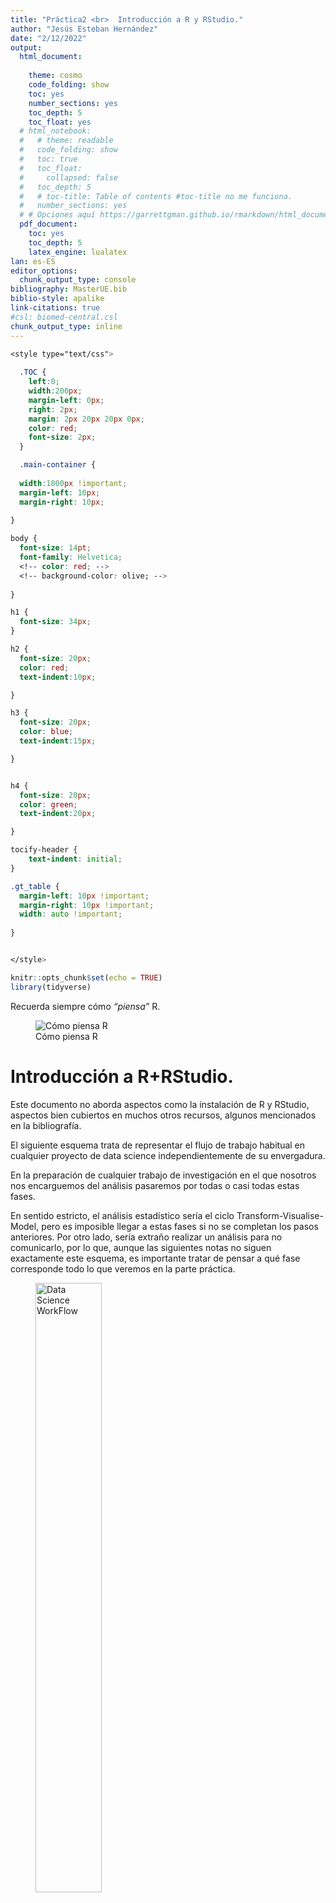 ```yaml
---
title: "Práctica2 <br>  Introducción a R y RStudio."
author: "Jesús Esteban Hernández"
date: "2/12/2022"
output:
  html_document: 
    
    theme: cosmo
    code_folding: show
    toc: yes
    number_sections: yes
    toc_depth: 5
    toc_float: yes
  # html_notebook:
  #   # theme: readable
  #   code_folding: show
  #   toc: true
  #   toc_float: 
  #     collapsed: false
  #   toc_depth: 5
  #   # toc-title: Table of contents #toc-title no me funciona.
  #   number_sections: yes
  # # Opciones aquí https://garrettgman.github.io/rmarkdown/html_document_format
  pdf_document:
    toc: yes
    toc_depth: 5
    latex_engine: lualatex
lan: es-ES
editor_options:
  chunk_output_type: console
bibliography: MasterUE.bib
biblio-style: apalike
link-citations: true
#csl: biomed-central.csl
chunk_output_type: inline
---
```


```css
<style type="text/css">
  
  .TOC {
    left:0;
    width:200px;
    margin-left: 0px;
    right: 2px;
    margin: 2px 20px 20px 0px;
    color: red;
    font-size: 2px;
  }

  .main-container {
  
  width:1800px !important;
  margin-left: 10px;
  margin-right: 10px;
  
}

body {
  font-size: 14pt;
  font-family: Helvetica;
  <!-- color: red; -->
  <!-- background-color: olive; -->
  
}

h1 {
  font-size: 34px;
}

h2 {
  font-size: 20px;
  color: red;
  text-indent:10px;

}

h3 {
  font-size: 20px;
  color: blue;
  text-indent:15px;

}


h4 {
  font-size: 20px;
  color: green;
  text-indent:20px;

}

tocify-header {
    text-indent: initial;
}

.gt_table {
  margin-left: 10px !important;
  margin-right: 10px !important;
  width: auto !important;
  
}


</style>

```

```r
knitr::opts_chunk$set(echo = TRUE)
library(tidyverse)
```

Recuerda siempre cómo *"piensa"* R.

![Cómo piensa R](pics/como_piensa_R.png)

# Introducción a R+RStudio.

Este documento no aborda aspectos como la instalación de R y RStudio, aspectos bien cubiertos en muchos otros recursos, algunos mencionados en la bibliografía.

El siguiente esquema trata de representar el flujo de trabajo habitual en cualquier proyecto de data science independientemente de su envergadura.

En la preparación de cualquier trabajo de investigación en el que nosotros nos encarguemos del análisis pasaremos por todas o casi todas estas fases.

En sentido estricto, el análisis estadístico sería el ciclo Transform-Visualise-Model, pero es imposible llegar a estas fases si no se completan los pasos anteriores.
Por otro lado, sería extraño realizar un análisis para no comunicarlo, por lo que, aunque las siguientes notas no siguen exactamente este esquema, es importante tratar de pensar a qué fase corresponde todo lo que veremos en la parte práctica.

![Data Science WorkFlow](pics/datascience_proj.png){width="50%"}

## Aspectos básicos sobre funcionamiento de R.

### ¿Por qué utilizar R para analizar los datos de tu investigación?

#### Ventajas:

-   Código vs. ventanas. (En realidad en SPSS, Stata, SAS también se hacer todo utilizando código)
-   Reproducibilidad (interna y externa).
-   Replicabilidad.
-   Velocidad.
-   Ayuda de la comunidad (software libre).
-   Multitud de recursos.
-   Nadie te acusará de estar pirateando software.
-   Una vez conoces los fundamentos, puedes crecer lo que desees.

#### Desventaja.

-   Curva de aprendizaje lenta en comparación con las *ventanas*.

### Instalación de R y RStudio.

Es conveniente instalar R y luego RStudio.

Instalar R desde aquí: <https://cran.r-project.org/> Instalar RStudio Desktop desde aquí: <https://posit.co/downloads/>

Para detalles sobre la instalación y otros aspectos básicos, [este recurso](https://anabelforte.com/2022/11/20/empezando-en-r-con-rstudio/) creado por Anabel Forte Deltell (más conocida como BayesAna) [![Twitter URL](https://img.shields.io/twitter/url/https/twitter.com/AnaBayes.svg?style=social&label=Follow%20%40AnaBayes)](https://twitter.com/AnaBayes) es un buen punto de arranque.

### Visión global en RStudio.

![Paneles en RStudio](pics/panelesRstudio.png){width="200%"}

#### Conceptos básicos para comenzar a trabajar.

-   Workspace, directorio de trabajo , Imagen (.RData).
-   Paneles: Console, Script,Environment/History/Connection/Tutorial .
-   Métodos abreviados de teclado. Ctrl+Intro, Ctrl+Shift+C, Ctrl+Shift+N...
-   Cómo instalar bibliotecas (library).
-   Cómo abrir o llamar a una biblioteca: require(), library()
-   Cómo llamar a las funciones de una biblioteca.
-   Recordar que la posición es relevante al introducir argumentos.
-   Organización del script: Comentar, Outline, ejecución de líneas.
-   Cómo pedir ayuda en Rstudio y en internet.

## Primeros pasos.

### Recordando cómo *"piensa"* R.

![Cómo piensa R](pics/como_piensa_R.png)

#### Workspace, directorio de trabajo , Imagen (.RData).

-   Paneles: Console, Script,Environment/History/Connection/Tutorial .
-   Métodos abreviados de teclado. Ctrl+Intro, Ctrl+Shift+C, Ctrl+Shift+N...
-   Cómo instalar bibliotecas (library).
-   Cómo abrir o llamar a una biblioteca: require(), library()
-   Cómo llamar a las funciones de una biblioteca.
-   Recordar que la posición es relevante al introducir argumentos.
-   Organización del script: Comentar, Outline, ejecución de líneas.
-   Cómo pedir ayuda en Rstudio y en internet.

############## 

### Uso de la ayuda de R: help, ? o ??.

-   help.start() #Abre el navegador (solo si tenemos la ayuda html instalada)
-   help.search("normal") \# Busca términos relacionados.

Cómo consultar la ayuda de R:

-   ? Consulta de ayuda para funciones.
    *help(stats)* es lo mismo que *?stats*.

-   ?? busca el texto texto en las páginas de ayuda *??stats*.

-   Si se trata de caracteres o de expresiones reservadas porque se utilizan en operaciones básicas (como *+*) o en el interior de otras funciones s (como *if* ), es necesario rodear la expresión con "" para que devuelva la ayuda.

-   Correcto *help("if") o ?"if"* vs. Incorrecto: *help(if)* p *?if*

### Instalar paquetes y llamarlos no son la misma cosa.

Cuando explico este tema, suelo utilizar el ejemplo que sugieren los nombres que vamos a utilizar, solo que en otro contexto.

Instalar la librería (*install.packages('library_name')*) significa ir a la tienda y comprar la biblioteca (library) con los libros incluidos.
Cargarla (*library(library_name)*) o llamarla (*require(library_name)*) sería equivalente a abrir la librería y ponerla a disposición del usuario.
Llamar a una de las funciones que contiene sería equivalente a utilizar uno de los libros (*function_name(args,...)*), libro que puedo usar de muchas formas, siempre que conozca los los *argumentos* para poder hacerlo de la forma que yo deseo.

```         
  Nota: 
  * Aunque no son exactamente lo mismo, escuchará library, biblioteca o paquete para referirse a estas bibliotecas (traducción al español de library). 
  * Para utilizar las funciones anteriores, deberá sustituir *library_name* por el nombre de la biblioteca (*library*) que corresponda, y *function_name* por la función de dicha librería que desee utilizar.
  
```

Instalar un paquete implica copiar una serie de archivos en su ordenador en una carpeta ubicada en un subdirectorio bajo la carpeta de R, es decir es un *hecho físico constatable*.

```         
Nota: Se puede cambiar la ubicación pero de momento recomendamos que deje a R instalarlos en la ubicación por defecto que contiene todas las bibliotecas [*libraries*]). Para ver qué librerías tenemos instaladas, podemos utilizar la función *installed.packages()*. Verá que pueden estar en diferentes ubicaciones.
```

Cargar la librería es ponerla en una zona de memoria que la hace disponible, de forma que basta con llamar a las funciones.
En realidad se puede llamar a las funciones sin cargar la librería, pero deberemos llamarla cada vez que ejecutemos una de las funciones que contenga.
Para esto se usa la expresión *library_name::function()*.

### Tipos de objetos en R (los básicos).

-   **Escalar**.

-   **Array**: Agrupación multidimiensional de vectores.
    Todos elementos del mismo tipo.

-   **Vectores**: Numéricos, Lógicos, Cadenas, Factores.
    Como es Array-\>todos elementos del mismo tipo

-   **Matrices (matrix)**.
    Array de dim=2.
    Como es Array-\>todos elementos del mismo tipo.

-   **dataframes (data.frame)**.
    Matrices que pueden contener elementos de varios tipos, pero todos de la misma longitud.

-   **Listas (list)**.
    Elementos puedes ser de diferentes tipos y longitudes.

-   **Funciones (function)**: conjunto de código de R ejecutable y parametrizable.

    Nota: Todos los objetos tienen atributos length y mode.
    Los arrays además tienen dim.

### Sobre el código en R.

-   Las funciones se pueden separar por ";" o por un salto de línea.

-   Se puede escribir en más de una línea y se pueden agrupar "{}" dentro de una función.

-   El carácter para comentar código en R es *\#* {$Hash$}.
    Evita que se ejecute una o varias líneas de código, y por tanto también permite introducir líneas de texto que nos ayuden recordar por qué creamos el código de esa manera.
    Es lo que llamaremos "comentar el código"

-   Es importante recordar que el código es:

    -   Case-sensitive: Sensible a mayúsculas y minúsculas: Norm es diferente de norm. - Completo (multilinea): El código ha de estar completo para ser ejecutado
    -   Coherente. () []: Los paréntesis han de ser coherentes (cada apertura su cierre).
    -   Cuidado con caracteres reservados: =, \$, &, \*, o prohibidos ä,ü,í,...: Reservados para cometidos concretos, mejor evitar ñ y otros caracteres "extraños".

## Primer script.

Abre una pestaña para crear tu primer script.
Lo puedes hacer desde el menú *File/New File/R script* o con el método de teclado abreviado *Ctrl+May+N*[^1].

Se abrirá una pestaña que señala el nuevo script.
Pegue en ese espacio el siguiente código:

```r
library(car) # carga la biblioteca, que a su vez permite el acceso a los datos de una base de datos sobre coches.
summary(cars) # resume los datos.
plot(cars) # construye un gráfico con los datos.

```

Como ve, aunque es cierto que las funciones están en inglés.
el código de R es bastante comprensible.

Puede salvar el script pulsando el disquete azul bajo la pestaña...

![Save script](pics/Salvar_script.png)

... o más fácil, con la combinación de teclas Ctrl+s.

Las personas que utilizamos R para enseñar estadística tenemos diferentes opiniones sobre si debemos enseñar a utilizar lo que llamamos *base R*, las funciones más básicas de r, en su mayoría incluidas en un paquete llamado *base*, o si es mejor ir directamente hacia lo que llamamos *modern R*, que utiliza algo llamado pipes (*%\>%*) que simplifica enormemente el código necesario para realizar tareas complejas.
De hecho, aunque prácticamente todo se podría construir on rbase, el uso del denominado *tidyverse* (que incluye un conjunto de paquetes bajo esta filosofía) agiliza mucho el trabajo, por lo que es con lo que todos finalmente trabajamos.

**¿Merece la pena aprender algo de rbase?**

En mi opinión sí, porque aunque utilices pipes, de vez en cuando afloran conceptos básicos.
Otros profesores opinan que es mejor llevar al alumno directamente al **tidyverse** porque al final es lo que vais a utilizar.
Entender conceptos como la indexación, los tipos de objetos, las clases de vectores... te ayuda a entender y solucionar los problemas que seguro aparecerán, los mensajes de error y sobre todo las soluciones que encontrarás en los blogs dedicados a este tema.

Las próximas líneas están dedicadas a mostrar algunos comandos muy básicos que ayudan a entender los diferentes objetos y estructuras aunque luego muchas de estas funciones permanecerán escondidas en el interior de funciones más complejas contenidas en otros paquetes.

## Creación de objetos.

Anteriormente hemos mencionado algunos de los objetos habitualmente utilizados en R.
Ahora vamos a aprender a crearlos.

Esto es una expresión...que devuelve un resultado.
No ha creado un objeto.

```r
5+3
```

Y esto es una asignación, que **crea un objeto** (en el ejemplo un escalar con nombre *x*), en el que almacenamos el/los resultado/s (o la función) de, en este caso, una suma.
El objeto se almacena en memoria y se lo puede llamar en cualquier momento.

```r
x<-5+3
x
```

Las funciones utilizan estos objetos para generar nuevos objetos, pero hay algunas funciones básicas que nos ayudan a gestionar estos objetos en nuestro espacio de trabajo[^2].

Mencionaré tres de ellas[^3]:

-   *c()*: Concatena elementos y crea un vector, uno de los objetos más sencillos en R.
-   *ls()*: Lista los objetos en el espacio de trabajo.
-   *rm()*: Elimina objetos del espacio.

Ejemplo de uso:

### Array (vector, matrix, array)

Un array contiene un conjunto de elementos (números o caracteres) del mismo tipo en una estructura ordenada.
En función de las dimensiones puede ser un vector (1 dimensión), una matrix (2 dimensiones) o un array (3 dimensiones).
**Importante: Solo puede contener elementos del mismo tipo**

#### Vectores.

```r
y<-c(4,8,22,32,25) #crea un vector de 5 elementos que son números (escalares)
y # llamamos al objeto para que lo devuelva.
names<-c('Juan','Luis','Mónica','Julia') #Genera un vector que contiene cadenas de caracteres.
names #llamamos al objeto para que lo devuelva.
```

```         
Como se puede observar en el código anterior, hay una parte del texto detrás del carácter **#**. Todos los lenguajes de programación utilizan caracteres para "comentar" texto. El *texto comentado* no se considera parte del código, por lo que sirve para, por ejemplo, dejar explicaciones de por qué cierta parte del código se escribió de una determinada manera, o para que cierto fragmento del código no se ejecute.
```

Obtener la lista de objetos en nuestro espacio de trabajo es así de sencillo.

```r
ls()
```

Y eliminarlos también.

```r
rm(names)
```

Comprobamos que lo ha eliminado.

```r
ls()
```

Algunas funciones nos ayudan a crear vectores de manera más rápida.
Aquí van algunos ejemplos que nos pueden ser útiles más adelante, por ejemplo cuando hablemos de indexación:

```r
a1<-rep(1,20) #Repitiendo elementos.
b<-seq(1,20,2)  # Construyendo sucesiones, por ejemplo aritmética de distancia 2 comenzando el el 1.
d<-27:42 #cuando la distancia es uno se puede abreviar así.
vecnam.rep<-rep(c('Julia','Óscar'),4)
```

Incluso podemos combinar (anidar) funciones.

```r
a2<-rep(1:3,10) #Repitiendo elementos
a2
# En realidad estamos anidando la función seq dentro de la función rep. 
a2.1 <- rep(seq(1,3),10)
a2.1
a3<-rep(1:2,each=10) #Repitiendo elementos, pero de otra manera.
a3

```

Como hemos visto anteriormente, existen objetos de muchos tipos: Array, matriz, vector (en realidad estos dos últimos son tipos de array), lista, dataframe....
Cuando se crean, almacenan y eliminan igual que los vectores del ejemplo anterior, indepedientente de lo complejos o grandes que sean.

#### Matrices.

En el siguiente ejemplo, vamos a crear una matriz.
Esto nos servirá para explicar un concepto importante, la indexación de elementos.

Creación de una matriz.

Generamos una matriz don dos columnas (a partir de los elementos calcula las filas necesarias), llamada m1.
Por defecto los elementos se van introduciendo en la matriz columna a columna.

```r
m1<-matrix(c(2,5,8,9,20,5,8,9),ncol=2) 
m1
```

Pero podemos cambiar la forma en la que los introduce, basta con utilizar un nuevo argumento *byrow* para que la rellene línea a línea.

```r
m2<-matrix(c(2,5,8,9,20,5,8,9),ncol=2,byrow = T) 
m2
```

Como se puede observar, en los bordes aparecen las coordenadas.
Al ser un objeto bidimensional el primer espacio hace referencia a la fila y el segundo a la columna:*[fila,columna]*

En el caso del vector, que solo tiene una dimensión, no habría el elemento columna.

Pues bien, indexar un objeto significa poder llamar a subconjuntos dentro del mismo utilizando las coordenadas.

Indexando un vector.

```r
a2[c(1,2,6)] #extrae elementos que ocupan las posiciones 1,2 y 6 en el vector.
vecnam.rep[seq(1,8,2)] #extrae elemantos que ocupan las posiciones del 1 a 8, pero saltando de 2 en 2 (1,3,5,7)
```

Indexando una matriz.

La indexación también nos permite extraer una parte de una matriz.
Puede ser un conjunto de columnas, un conjunto de filas, o las celdas *([fila,columna)]* que le indiquemos.

En el siguiente código se muestran varios ejemplos.

```r
m1 #Esta es la matriz que creamos anteriormente.
m1[c(1,2),] # Extraigo filas 1 y 2
m1[,c(1,2)] # Extraigo columnas 1 y 2
m1[c(3,4),c(1,2)] # Extraigo un subconjunto de celdas.


```

#### Array.

Se pueden crear objetos con más de dimensiones, pero no vais a encontrar muchos ejemplos en el uso habitual.

```r
ar<-array(c(1,4,4,8,9,9,9.8,9,8,9,9.2,4,5,9,10,3,4,8),c(2,3,2)) #Esto es un array de 2 filas (primera dimension), 3 columnas (segunda dimensión), 2 bloques (tercera dimension)
ar
```

Como no son de uso habitual, no profundizaré en su uso.
Como podéis ver, elementos del mismo tipo, en este caso numéricos, pero podrían ser caracteres (texto).

```r
ar2 <- array(rep(c('red','yellow','green'),6),c(2,3,2))
ar2
```

Como veis ha producido un array con las mismas dimensiones pero ahora contiene texto.

Por cierto, puede que os llame la atención que al utilizar nombres de colores en inglés el texto aparece del color correspondiente.
Esta mejora se incluyó en una de las recientes versiones de RStudio y es porque este vector con colores se puede utilizar al definir colores en un gráfico[^4]

Soy consciente de que hasta aquí puede no haber visto la utilidad de lo expuesto, pero créeme que si entiende estos conceptos, te serán de utilidad cuando trabajes con datos.

Así llegamos un objeto clave para el análisis de datos con R: **el dataframe**.

### Dataframe

Como ya comentamos se trata de una estructura con forma de matriz (todos los vectores han de tener la misma longitud), pero a diferencia de esta, **un dataframe sí puede contener información de distinto tipo**, fundamentalmente números (integer o numeric), de caracteres (texto), lógicos (TRUE/FALSE) y factores (este último será la forma en la que recomendaremos guardar variables categóricas y por su especificidad le dedicaremos un epígrafe propio).

El dataframe es la estructura en la que vamos a almacenar nuestros datos, por lo que, aunque se pueden construir desde la combinación de matrices o vectores, lo frecuente es que los construyamos importando datos desde otros archivos (.csv, .xlsx,...).

Al tratarse de una estructura matricial, le es aplicable lo que hemos comentado sobre la indexación de matrices, pero veremos que para *llamar* a subconjuntos dentro del dataframe, podemos utilizar otros recursos y no solo un vector de posiciones.

En vez de hacerlo así, vamos a cargar datos que ya contiene R.
R contiene muchos ejemplos de datos que van incluidos en las diferentes librerías y a los que podemos llamar.

Uno que se usa mucho para poner ejemplos es Iris que contiene información sobre tres especies de flores acompañadas de sus características (longitud y anchura de pétalos y sépalos).

Para llamarlo basta con escribir esto:

```r
data(iris) #basta con esto porque este dataset se incluye en la librería datasets que se instala por defecto en la instalación de base.
```

Si quisiéramos llamar a un dataset contenido dentro de otro paquete, deberíamos hacerlo así.

```r
data(Anscombe,package='carData') 
```

La primera vez que cargamos unos datos de esta manera, en el entorno (pestaña Environment del panel superior derecho [si no se ha cambiado la colocación de los paneles en las opciones de RStudio]) aparecerá el nombre en el apartado 'Values' y al lado <Promise> junto con el resto de objetos que hemos ido creando.

![](pics/Promise.png)

Si está en Promise, el dataset todavía no está cargado.
Para que cargue hemos de llamarlo una primera vez.

```r
head(iris) # solo pedimos los primeros registros (son 50)
```

```r
head(Anscombe) 
```

Y es entonces cuando pasa al conjunto *Data*.

![](pics/Promise2.png)

En algunos ejemplos utilizaremos estos datos *"precargados"* en R, de ahí la explicación anterior, pero en general los datos serán importados desde archivos externos.

Como comentábamos, el dataframe puede indexarse como hacíamos con la matriz.

Solo columnas 2 y 3 de las primeras 6 filas.
Las 6 filas las impone *head* por defecto.
Sin usar *head()*, mostraría todas.

```r
head(iris[,2:3])
```

Seleccionamos los registros (ejemplares) 4 y 10, y las colunas 2 y 3 del datarame.

```r
iris[c(4,10),2:3] #
```

Al tratarse de un dataframe, podemos llamar a las columnas, en última instancia las variables contenidas en nuestro dataset, por su nombre.
Para ello utilizaremos un vectore de cadenas de texto (character).

```r
iris[c(4,10),c("Sepal.Width","Sepal.Length")]

```

Otra forma de llamar a una variable concreta es utilizando el carácter reservado *\$*.
Para ello comenzamos con el nombre del dataframe y separadmos el nombre de la variable mediante el símbolo del \$.

```         
En realidad esta forma de llamar a partes de un objeto (utilizando $ como separador), se utiliza también en otros objetos más complejos.
```

```r
iris$Sepal.Length
```

Esto será muy útil para crear nuevas variables en el dataframe.
Aunque lo veremos con más detenimiento en la siguiente sesión, incluyo aquí algún ejemplo básico porque ayuda a entender cómo funciona en el dataframe.

Por ejemplo, imaginemos que deseamos crear la razón entre la longitud y la anchura de los sépalos.

```r
iris$Sepal.Ratio <- iris$Sepal.Length/iris$Sepal.Width
```

Como podemos observar, el dataframe iris contiene ahora una nueva variable llamada **sepal.ratio**.

```r
iris[1:4,c("Sepal.Length","Sepal.Width","Sepal.Ratio")] #limito el número de filas utilizando un vector como índice.
```

Para eliminar una variable del data frame, basta con que asignemos NULL al vector correspondiente.

```r
iris$Sepal.Ratio<-NULL
```

Una vez hemos visto lo básico sobre cómo manejarse con un dataframe, en la siguiente sesión aprenderemos a importar uno.

### Listas.

La *lista* es un objeto que a pesar de su utilidad cuesta comprender cuando estás empezando a trabajar con R.
En cierto modo es un contenedor porque puede almacenar otros objetos de diferente tipo (vectores, arrays, dataframes, gráficos) en su interior.
Además, en muchas funciones, alguno de los argumentos es de tipo lista y muchas otras devuelven objetos de tipo lista.

¿Se puede vivir sin comprender qué es una lista en R?
Sí, pero no manejarse algo con ellas limita mucho tu crecimiento posterior.
En un curso de iniciación como este, solo pondré un ejemplo para ilustrar su funcionamiento, pero no te preocupes si en este momento no comprendes del todo su funcionamiento.

En este ejemplo voy a generar un vector, una matriz, un dataframe y un gráfico[^5] y los voy a incluir en una lista.

```         
En el ejemplo voy a utilizar funciones para generar vectores aleatorios siguiendo distribuciones de probabilidad teórica concretas (en el ejemplo una normal y una binomial). No es necesario entender su funcionamiento para comprender el ejemplo, basta con saber que crean vectores de 50 elementos que serán  las variables del dataframe simulado.
```

```r
v1 <- c('Juan', 'Pedro','Luisa')
m1 <- matrix(c(3,5,7,22,45,76,25,22,21),ncol=3)
df1 <- data.frame(id=1001:1050,pas=round(rnorm(50,120,5)),sex=factor(rbinom(50,1,.35),labels=c('Hombre','Mujer')))

plot.new()
barplot(table(df1$sex))
p1 <- recordPlot()

lista1 <- list(v1,m1,df1,p1)
```

Si analizamos su estructura, vemos que tiene cuatro elementos.

```         
Utilizo el argumento max.level para limitar la información que muestra sobre la lista. El tercer elemento es muy grande y si lo muestra entero ocuparía mucho espacio. De hecho, como se puede ver, ha convertido el gráfico en ¡otra lista!
```

```r
str(lista1,max.level = 1) 
```

Como inica la estructura, es una lista de 4 elementos, el vector, una matriz 3x3, un dataframe de 50 observaciones y tres variables , y un cuarto elemento que es otra lista y que al ser llamado, devolverá el gráfico.

Una vez creada, podemos acceder (llamar) a los elementos de la lista utilizando índices, pero las listas necesitan doble corchete (**[[]]**) para ser indexadas.

```r
lista1[[4]] #Esto llamaría al cuarto elemento de la lista, que era el gráfico.
```

Los elementos de las listas pueden también tener nombres y ser llamados por ellos.
Esta lista no los tiene, pero se le pueden asignar utilizando un simple vector (recordad que en R hay muchas estructuras vectoriales).

```r
names(lista1) <- c('mi_vector','mi_matriz','mi_dataframe','mi_gráfico')#este vector asigna nombres a los elementos. Ha de ser de la misma longitud que el número de elementos.
```

Ahora podemos usar el nombre para llamar a los elementos de la lista, parecido a lo que hacíamos para llamar a las variables dentro de un dataframe.

```r
head(lista1$mi_dataframe,n = 10) #Uso head con al argumento n=10 para que solo muestre las 10 primeras filas.
```

### Funciones (un par de palabras)

A lo largo de esta sesión, de manera más o menos consciente, habéis trabajado con funciones.
Estas funciones están contenidas en las librerías que hemos mencionado al inicio de la sesión.
Podemos generar nuestras propias funciones, pero en mi opinión es preferible introducir su creación en clases más avanzadas.

Aunque es cierto que cuando eres capaz de crear una función entiendes mejor su funcionamiento, no es necesario saber hacerlo para utilizarlas correctamente, pero sí es necesario comentar, aunque sea brevemente, su estructura.

Como hemos comentado, cuando la librería está cargada (recordad que se cargan con la función library[^6]), basta con llamar a la función para ejecutarla.
Como habéis visto, el nombre de la función va seguido de unos paréntesis que contienen lo que llamamos *"argumentos"*. Los argumentos nos permiten personalizar la función al objetivo.
Cada argumento tiene un nombre, y en muchos casos un valor por defecto.
En el fondo la forma de llamar (ejecutar) la función se parece estructuralmente a un vector en el que cada elemento tiene un nombre y el valor de cada argumento es utilizado para ejecutar la función.

En muchos casos podemos ver el código detras de una función[^7].
Por ejemplo, este sería el código que ejecuta la función ls()

```r
ls #Para poder verlo he de ejecutar la función sin argumentos, sin el contenido de los paréntesis.
```

Al principio el código es ininteligible, pero según vas aprendiendo, y especialmente cuando diseñas tus propias funciones, es cada vez más *lógico*, al fin y al cabo se trata de comunicarse con una máquina.

Pero lo que nos interesa es que comprendáis la gramática que esconde una función.
Aquí la ayuda es de gran valor.

```r
 ?ls #Pido ayuda sobre la función, por eso utilizo solo un ?
```

Al ejecutarlo, debería aparecer algo como esto en la pestaña Help del panel inferior derecho (si no se ha cambiado la configuración predeterminada):

![Ejemplo de ayuda sobre una función](pics/ejemplo_ayuda_ls.png){height="1000,width=1500"}

El primer bloque, **Description** describe qué hace la función[^8].

Pero me interesa más que entendáis el segundo y tercer bloque **Usage** y **Arguments**.
En el bloque **Usage** podéis ver una parte de lo que, con permiso de los puristas, llamaría *gramática de R*.
Entre paréntesis, aparecen los nombres de los argumentos y, a veces, el valor por defecto[^9] Cuando no tiene valor por defecto es que no lo necesita obligatoriamente, pero si lo deseas puedes asignarle un valor para conseguir que la función opere con dicha especificación.
¿Cualquier valor?
No.
El tipo de valor que acoge(a veces es un objeto, como una matriz, un dataframe, un vector...)se explica en la sección **Arguments**.

Lo que viene ahora se explica poco, aunque se usa mucho, con frecuencia de manera inconsciente.
Como os decía, estructuramente se parece mucho a un vector (en R, muchas estructuras son vectoriales), y como ocurre con los vectores, las posiciones son relevantes.
Cada argumento tiene una posición reservada.
Si la información que necesita el argumento se coloca en la posición reservada, la función interpreta el valor **sin necesidad de que le indiques el nombre del argumento**, porque está *donde se le espera*.
Pero no es obligado darle los argumentos en orden, los puedes cambiar de lugar; eso sí, si los cambias de lugar, deberás indicarle a qué argumento te refieres, porque *ya no está donde se le esperaba*.

Por ejemplo:

El argumento *sorted* está en la posición 5.
Es un argumento lógico (TRUE/FALSE) que sirve pare decirle que ordene el resultado de la orden listar los objetos del espacio de trabajo.

Si lo coloco en la posición en la que lo espera...

```r
ls(,,,,,TRUE)
```

... ordena por orden alfabético la lista de los objetos que hemos ido generando.

Lo mismo sucede si le hubiéramos indicado el nombre del argumento.

```r
ls(sorted=TRUE)
```

Pero si le indico el valor del argumento sin el nombre del mismo, o sin colocarlo en la posición adecuada, sucede esto:

```r
ls(TRUE)
```

La función cree que el valor TRUE es para el argumento name, que no es un argumento de tipo lógico (TRUE/FALSE).

*Todas las funciones de R funcionan así*.
Es raro que necesitemos utilizar todos los argumentos, por lo que en general acabaremos indicando el nombre y el valor solo de los argumentos necesarios para que la función haga lo que nosotros deseamos, sin embargo es frecuente encontrarse en los blogs de consulta, código en el que no se indica el argumento.
Esta es la explicación.

Para terminar este apartado sobre objetos, solo queda decir que hay muchos otros tipos de objetos, algunas funciones crean sus propios objetos, aunque con frecuencia contienen uno o más de los que hemos visto.

En la siguiente sesión veremos cómo importar datos para construir un dataframe y trasnformarlo para obtener nuevas variables.


[^1]: Aunque muchas de las funciones pueden realizarse desde los menús y la barra de herramientas de RStudio, a largo plazo es mejor aprender las combinaciones de teclas más frecuentemente utilizadas

[^2]: El espacio de trabajo o Workspace es el lugar donde se van almacenando todos los objetos que generemos.
    Para salvarlos hay que guardar una *imagen* de dicho espacio de trabajo en un archivo de extensión .RData

[^3]: Algunas de las funciones están disponibles en RStudio en forma de botones u opciones del menú contextual (el que se abre con el botón derecho del ratón), pero merece la pena ir aprendiendo el código porque realmente ahorra mucho tiempo frente al uso de *ventanas y botones*, y por otro lado, el código es reproducible, una pulsación en un botón no.
    Al principio se hace algo cuesta arriba, pero finalmente usamos un par de decenas con regularidad y para el resto tenemos documentación de apoyo.
    Solo hace falta entender *la gramática* en este nuevo lenguaje

[^4]: Por cierto, no es la única forma de indicar colores en R

[^5]: Guardar gráficos base R implica abrir el dispositivo gráfico y utilizar otra función, incluso la propia ayuda recomienda no utilizarlo para almacenar gráficos.
    Es más fácil utilizando los gráficos generados con ggplot.
    No hace falta saber hacerlo, pero lo incluyo para demostrar la versatilidad de las listas para recopilar objetos

[^6]: Ejecutando en la consola *library(library_name)*

[^7]: Esto tiene que ver en parte con la naturaleza abierta del software libre; permite que otros desarrolladores puedan mejorar la función o crear otra a partir de ella.

[^8]: Como podéis ver, sin comprender algunos conceptos como qué es un objeto, qué es un vector o qué es lo que llama environment (entorno) es difícil entender la ayuda, de ahí parte de la utilidad de enseñar esto antes de enseñar *modern R*

[^9]: No os fiéis del color porque depende del fondo que utilicéis en las opciones de RStudio
